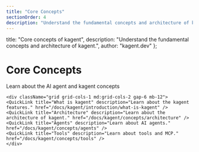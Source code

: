 ```yaml
---
title: "Core Concepts"
sectionOrder: 4
description: "Understand the fundamental concepts and architecture of kagent."
---
```


  title: "Core concepts of kagent",
  description: "Understand the fundamental concepts and architecture of kagent.",
  author: "kagent.dev"
};



<div className="max-w-3xl mx-auto">
    <div className="text-center mb-12">
    <h1 className="text-4xl font-bold mb-4">Core Concepts</h1>
    <p className="text-xl text-gray-400 mb-8">Learn about the AI agent and kagent concepts</p>
    </div>

    <div className="grid grid-cols-1 md:grid-cols-2 gap-6 mb-12">
    <QuickLink title="What is kagent" description="Learn about the kagent features." href="/docs/kagent/introduction/what-is-kagent" />
    <QuickLink title="Architecture" description="Learn about the architecture of kagent." href="/docs/kagent/concepts/architecture" />
    <QuickLink title="Agents" description="Learn about AI agents." href="/docs/kagent/concepts/agents" />
    <QuickLink title="Tools" description="Learn about tools and MCP." href="/docs/kagent/concepts/tools" />
    </div>
</div>
